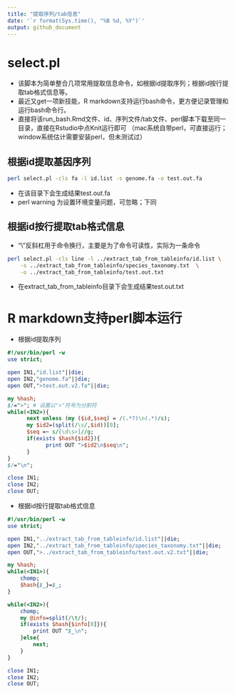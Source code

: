 ```yaml
---
title: "提取序列/tab信息"
date: '`r format(Sys.time(), "%B %d, %Y")`'
output: github_document
---
```



# select.pl

* 该脚本为简单整合几项常用提取信息命令，如根据id提取序列；根据id按行提取tab格式信息等。
* 最近又get一项新技能，R markdown支持运行bash命令，更方便记录管理和运行bash命令行。
* 直接将该run_bash.Rmd文件、id、序列文件/tab文件、perl脚本下载至同一目录，直接在Rstudio中点Knit运行即可 （mac系统自带perl，可直接运行； window系统估计需要安装perl，但未测试过）

## 根据id提取基因序列

```bash
perl select.pl -cls fa -l id.list -s genome.fa -o test.out.fa
```

* 在该目录下会生成结果test.out.fa
* perl warning 为设置环境变量问题，可忽略；下同

## 根据id按行提取tab格式信息

* “\\”反斜杠用于命令换行，主要是为了命令可读性，实际为一条命令
```bash
perl select.pl -cls line -l ../extract_tab_from_tableinfo/id.list \
    -s ../extract_tab_from_tableinfo/species_taxonomy.txt  \
    -o ../extract_tab_from_tableinfo/test.out.txt
```

* 在extract_tab_from_tableinfo目录下会生成结果test.out.txt

# R markdown支持perl脚本运行

* 根据id提取序列
```perl
#!/usr/bin/perl -w
use strict;

open IN1,"id.list"||die;
open IN2,"genome.fa"||die;
open OUT,">test.out.v2.fa"||die;

my %hash;
$/=">"; # 设置以">"符号为分割符
while(<IN2>){
      next unless (my ($id,$seq) = /(.*?)\n(.*)/s);
      my $id2=(split(/\s/,$id))[0];
      $seq =~ s/[\d\s>]//g;
      if(exists $hash{$id2}){
            print OUT ">$id2\n$seq\n";
      }
}
$/="\n";

close IN1;
close IN2;
close OUT;
```

* 根据id按行提取tab格式信息
```perl
#!/usr/bin/perl -w
use strict;

open IN1,"../extract_tab_from_tableinfo/id.list"||die;
open IN2,"../extract_tab_from_tableinfo/species_taxonomy.txt"||die;
open OUT,">../extract_tab_from_tableinfo/test.out.v2.txt"||die;

my %hash;
while(<IN1>){
    chomp;
    $hash{$_}=$_;
}

while(<IN2>){
    chomp;
    my @info=split(/\t/);
    if(exists $hash{$info[0]}){
        print OUT "$_\n";
    }else{
        next;
    }
}

close IN1;
close IN2;
close OUT;
```

